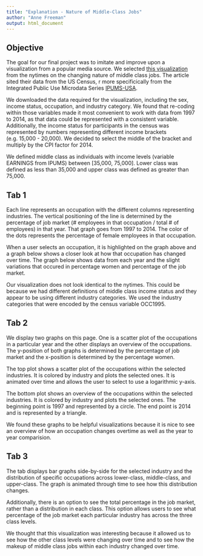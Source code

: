```yaml
---
title: "Explanation - Nature of Middle-Class Jobs"
author: "Anne Freeman"
output: html_document
---
```


## Objective
The goal for our final project was to imitate and improve upon a visualization from a popular media source. We selected [this visualization](https://www.nytimes.com/interactive/2015/02/23/business/economy/the-changing-nature-of-middle-class-jobs.html) from the nytimes on the changing nature of middle class jobs. The article sited their data from  the US Census, r more specificically from the Integrated Public Use Microdata Series [IPUMS-USA](https://usa.ipums.org/usa/). 

We downloaded the data required for the visualization, including the sex, income status, occupation, and industry category. We found that re-coding within those variables made it most convenient to work with data from 1997 to 2014, as that data could be represented with a consistent variable. Additionally, the income status for participants in the census was represented by numbers representing different income brackets (e.g. 15,000 - 20,000). We decided to select the middle of the bracket and multiply by the CPI factor for 2014. 

We defined middle class as individuals with income levels (variable EARNINGS from IPUMS) between [35,000, 75,000]. Lower class was defined as less than 35,000 and upper class was defined as greater than 75,000.

## Tab 1  
Each line represents an occupation with the different columns representing industries. The vertical positioning of the line is determined by the percentage of job market (# employees in that occupation / total # of employees) in that year. That graph goes from 1997 to 2014. The color of the dots represents the percentage of female employees in that occupation.  

When a user selects an occupation, it is highlighted on the graph above and a graph below shows a closer look at how that occupation has changed over time. The graph below shows data from each year and the slight variations that occured in percentage women and percentage of the job market.  

Our visualization does not look identical to the nytimes. This could be because we had different definitions of middle class income status and they appear to be using different industry categories. We used the industry categories that were encoded by the census variable OCC1995. 

## Tab 2  

We display two graphs on this page. One is a scatter plot of the occupations in a particular year and the other displays an overview of the occupations. The y-position of both graphs is determined by the percentage of job market and the x-position is determined by the percentage women.  

The top plot shows a scatter plot of the occupations within the selected industries. It is colored by industry and plots the selected ones. It is animated over time and allows the user to select to use a logarithmic y-axis.  

The bottom plot shows an overview of the occupations within the selected industries. It is colored by industry and plots the selected ones. The beginning point is 1997 and represented by a circle. The end point is 2014 and is represented by a triangle.  

We found these graphs to be helpful visualizations because it is nice to see an overview of how an occupation changes overtime as well as the year to year comparision.

## Tab 3

The tab displays bar graphs side-by-side for the selected industry and the distribution of specific occupations across lower-class, middle-class, and upper-class. The graph is animated through time to see how this distribution changes.

Additionally, there is an option to see the total percentage in the job market, rather than a distribution in each class. This option allows users to see what percentage of the job market each particular industry has across the three class levels.  

We thought that this visualization was interesting because it allowed us to see how the other class levels were changing over time and to see how the makeup of middle class jobs within each industry changed over time. 



